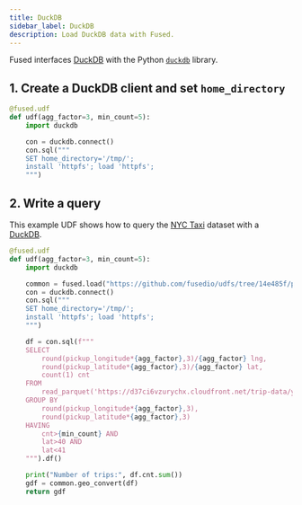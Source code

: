 ```yaml
---
title: DuckDB
sidebar_label: DuckDB
description: Load DuckDB data with Fused.
---
```



Fused interfaces [DuckDB](https://duckdb.org/docs/) with the Python [`duckdb`](https://duckdb.org/docs/api/python/overview) library.

## 1. Create a DuckDB client and set `home_directory`



```python showLineNumbers
@fused.udf
def udf(agg_factor=3, min_count=5):
    import duckdb

    con = duckdb.connect()
    con.sql("""
    SET home_directory='/tmp/';
    install 'httpfs'; load 'httpfs';
    """)
```


## 2. Write a query

This example UDF shows how to query the [NYC Taxi](https://www.nyc.gov/site/tlc/about/tlc-trip-record-data.page) dataset with a [DuckDB](https://duckdb.org/).

```python showLineNumbers
@fused.udf
def udf(agg_factor=3, min_count=5):
    import duckdb

    common = fused.load("https://github.com/fusedio/udfs/tree/14e485f/public/common").utils
    con = duckdb.connect()
    con.sql("""
    SET home_directory='/tmp/';
    install 'httpfs'; load 'httpfs';
    """)

    df = con.sql(f"""
    SELECT
        round(pickup_longitude*{agg_factor},3)/{agg_factor} lng,
        round(pickup_latitude*{agg_factor},3)/{agg_factor} lat,
        count(1) cnt
    FROM
        read_parquet('https://d37ci6vzurychx.cloudfront.net/trip-data/yellow_tripdata_2010-01.parquet')
    GROUP BY
        round(pickup_longitude*{agg_factor},3),
        round(pickup_latitude*{agg_factor},3)
    HAVING
        cnt>{min_count} AND
        lat>40 AND
        lat<41
    """).df()

    print("Number of trips:", df.cnt.sum())
    gdf = common.geo_convert(df)
    return gdf
```
